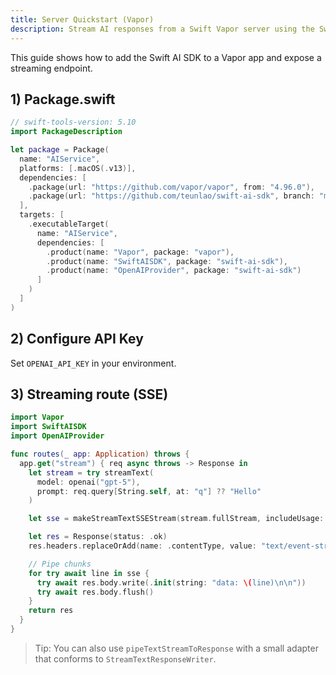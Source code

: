 ```yaml
---
title: Server Quickstart (Vapor)
description: Stream AI responses from a Swift Vapor server using the Swift AI SDK.
---
```


This guide shows how to add the Swift AI SDK to a Vapor app and expose a streaming endpoint.

## 1) Package.swift

```swift
// swift-tools-version: 5.10
import PackageDescription

let package = Package(
  name: "AIService",
  platforms: [.macOS(.v13)],
  dependencies: [
    .package(url: "https://github.com/vapor/vapor", from: "4.96.0"),
    .package(url: "https://github.com/teunlao/swift-ai-sdk", branch: "main")
  ],
  targets: [
    .executableTarget(
      name: "AIService",
      dependencies: [
        .product(name: "Vapor", package: "vapor"),
        .product(name: "SwiftAISDK", package: "swift-ai-sdk"),
        .product(name: "OpenAIProvider", package: "swift-ai-sdk")
      ]
    )
  ]
)
```

## 2) Configure API Key

Set `OPENAI_API_KEY` in your environment.

## 3) Streaming route (SSE)

```swift
import Vapor
import SwiftAISDK
import OpenAIProvider

func routes(_ app: Application) throws {
  app.get("stream") { req async throws -> Response in
    let stream = try streamText(
      model: openai("gpt-5"),
      prompt: req.query[String.self, at: "q"] ?? "Hello"
    )

    let sse = makeStreamTextSSEStream(stream.fullStream, includeUsage: false)

    let res = Response(status: .ok)
    res.headers.replaceOrAdd(name: .contentType, value: "text/event-stream")

    // Pipe chunks
    for try await line in sse {
      try await res.body.write(.init(string: "data: \(line)\n\n"))
      try await res.body.flush()
    }
    return res
  }
}
```

> Tip: You can also use `pipeTextStreamToResponse` with a small adapter that conforms to `StreamTextResponseWriter`.

